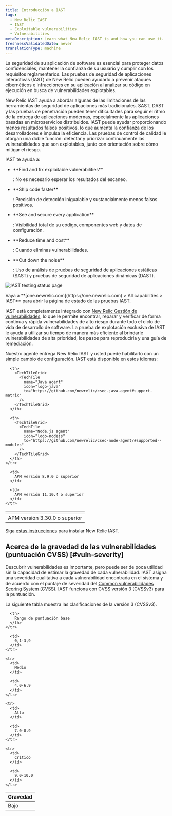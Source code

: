 ```yaml
---
title: Introducción a IAST
tags:
  - New Relic IAST
  - IAST
  - Exploitable vulnerabilities
  - Vulnerabilities
metaDescription: Learn what New Relic IAST is and how you can use it.
freshnessValidatedDate: never
translationType: machine
---
```


La seguridad de su aplicación de software es esencial para proteger datos confidenciales, mantener la confianza de su usuario y cumplir con los requisitos reglamentarios. Las pruebas de seguridad de aplicaciones interactivas (IAST) de New Relic pueden ayudarlo a prevenir ataques cibernéticos e infracciones en su aplicación al analizar su código en ejecución en busca de vulnerabilidades explotables.

New Relic IAST ayuda a abordar algunas de las limitaciones de las herramientas de seguridad de aplicaciones más tradicionales. SAST, DAST y las pruebas de penetración pueden tener dificultades para seguir el ritmo de la entrega de aplicaciones modernas, especialmente las aplicaciones basadas en microservicios distribuidos. IAST puede ayudar proporcionando menos resultados falsos positivos, lo que aumenta la confianza de los desarrolladores e impulsa la eficiencia. Las pruebas de control de calidad le otorgan una doble función: detectar y priorizar continuamente las vulnerabilidades que son explotables, junto con orientación sobre cómo mitigar el riesgo.

IAST te ayuda a:

* <DNT>
    **Find and fix exploitable vulnerabilities**
  </DNT>

  : No es necesario esperar los resultados del escaneo.

* <DNT>
    **Ship code faster**
  </DNT>

  : Precisión de detección inigualable y sustancialmente menos falsos positivos.

* <DNT>
    **See and secure every application**
  </DNT>

  : Visibilidad total de su código, componentes web y datos de configuración.

* <DNT>
    **Reduce time and cost**
  </DNT>

  : Cuando eliminas vulnerabilidades.

* <DNT>
    **Cut down the noise**
  </DNT>

  : Uso de análisis de pruebas de seguridad de aplicaciones estáticas (SAST) y pruebas de seguridad de aplicaciones dinámicas (DAST).

<img
  title="IAST testing status page"
  alt="IAST testing status page"
  src="/images/iast_screenshot-full_testing-status.webp"
/>

<figcaption>
  Vaya a <DNT>**[one.newrelic.com](https://one.newrelic.com) > All capabilities > IAST**</DNT> para abrir la página de estado de las pruebas IAST.
</figcaption>

IAST está completamente integrado con [New Relic Gestión de vulnerabilidades](/docs/vulnerability-management/overview/), lo que le permite encontrar, reparar y verificar de forma continua y rápida vulnerabilidades de alto riesgo durante todo el ciclo de vida de desarrollo de software. La prueba de explotación exclusiva de IAST le ayuda a utilizar su tiempo de manera más eficiente al brindarle vulnerabilidades de alta prioridad, los pasos para reproducirla y una guía de remediación.

Nuestro <InlinePopover type="apm"/>agente entrega New Relic IAST y usted puede habilitarlo con un simple cambio de configuración. IAST está disponible en estos idiomas:

<table>
  <thead>
    <tr>
      <th>
        <TechTileGrid>
          <TechTile
            name="Go agent"
            icon="logo-go"
            to="https://github.com/newrelic/csec-go-agent/tree/v0.1.0#support-matrix"
          />
        </TechTileGrid>
      </th>

      <th>
        <TechTileGrid>
          <TechTile
            name="Java agent"
            icon="logo-java"
            to="https://github.com/newrelic/csec-java-agent#support-matrix"
          />
        </TechTileGrid>
      </th>

      <th>
        <TechTileGrid>
          <TechTile
            name="Node.js agent"
            icon="logo-nodejs"
            to="https://github.com/newrelic/csec-node-agent/#supported--modules"
          />
        </TechTileGrid>
      </th>
    </tr>
  </thead>

  <tbody>
    <tr>
      <td>
        APM versión 3.30.0 o superior
      </td>

      <td>
        APM versión 8.9.0 o superior
      </td>

      <td>
        APM versión 11.10.4 o superior
      </td>
    </tr>
  </tbody>
</table>

Siga [estas instrucciones](/docs/iast/install/) para instalar New Relic IAST.

## Acerca de la gravedad de las vulnerabilidades (puntuación CVSS) [#vuln-severity]

Descubrir vulnerabilidades es importante, pero puede ser de poca utilidad sin la capacidad de estimar la gravedad de cada vulnerabilidad. IAST asigna una severidad cualitativa a cada vulnerabilidad encontrada en el sistema y de acuerdo con el puntaje de severidad del [Common vulnerabilidades Scoring System (CVSS)](https://nvd.nist.gov/vuln-metrics/cvss). IAST funciona con CVSS versión 3 (CVSSv3) para la puntuación.

La siguiente tabla muestra las clasificaciones de la versión 3 (CVSSv3).

<table>
  <thead>
    <tr>
      <th>
        Gravedad
      </th>

      <th>
        Rango de puntuación base
      </th>
    </tr>
  </thead>

  <tbody>
    <tr>
      <td>
        Bajo
      </td>

      <td>
        0,1-3,9
      </td>
    </tr>

    <tr>
      <td>
        Medio
      </td>

      <td>
        4.0-6.9
      </td>
    </tr>

    <tr>
      <td>
        Alto
      </td>

      <td>
        7.0-8.9
      </td>
    </tr>

    <tr>
      <td>
        Crítico
      </td>

      <td>
        9.0-10.0
      </td>
    </tr>
  </tbody>
</table>
